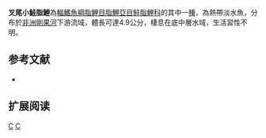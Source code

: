 {{Speciesbox 
| genus = Micralestes
| species = schelly
| status = DD
| status_system = IUCN3.1
| authority =  [[Stiassny|Stiassny]] & [[Mamonekene|Mamonekene]], 2007
| synonyms = 
}}
'''叉尾小鮭脂鯉'''為[[輻鰭魚綱|輻鰭魚綱]][[脂鯉目|脂鯉目]][[脂鯉亞目|脂鯉亞目]][[鮭脂鯉科|鮭脂鯉科]]的其中一[[種|種]]，為熱帶淡水魚，分布於[[非洲|非洲]][[剛果河|剛果河]]下游流域，體長可達4.9公分，棲息在底中層水域，生活習性不明。

==参考文献==
{{refbegin}}
*{{FishBase_species|genus=Micralestes|species=schelly|year=2014|month=1}}
{{refend}}

== 扩展阅读 ==
{{refbegin}}
{{wikispecies-inline|Micralestes schelly|叉尾小鮭脂鯉}}
{{refend}}

{{Taxonbar|from=Q964195}}

[[Category:IUCN红色名录数据缺乏物种|C]]
[[Category:小鮭脂鯉屬|C]]


{{魚類小作品}}